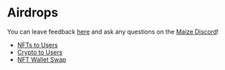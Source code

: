 # Airdrops

You can leave feedback [here](https://forms.office.com/r/98s77PnLPb) and ask any questions on the [Maize Discord](https://discord.gg/gKxvUjRpvw)!

- [NFTs to Users](/docs/tutorials/airdrops/nfts-to-users)
- [Crypto to Users](/docs/tutorials/airdrops/crypto-to-users)
- [NFT Wallet Swap](/docs/tutorials/airdrops/nft-wallet-swap)
